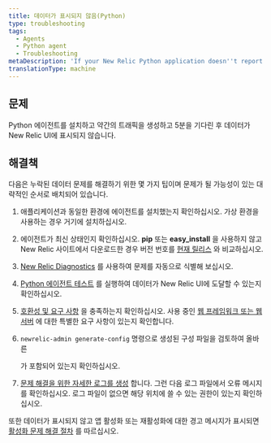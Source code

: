 ```yaml
---
title: 데이터가 표시되지 않음(Python)
type: troubleshooting
tags:
  - Agents
  - Python agent
  - Troubleshooting
metaDescription: 'If your New Relic Python application doesn''t report data after a few minutes, try these troubleshooting steps.'
translationType: machine
---
```


## 문제

Python 에이전트를 설치하고 약간의 트래픽을 생성하고 5분을 기다린 후 데이터가 New Relic UI에 표시되지 않습니다.

## 해결책

다음은 누락된 데이터 문제를 해결하기 위한 몇 가지 팁이며 문제가 될 가능성이 있는 대략적인 순서로 배치되어 있습니다.

1. 애플리케이션과 동일한 환경에 에이전트를 설치했는지 확인하십시오. 가상 환경을 사용하는 경우 거기에 설치하십시오.

2. 에이전트가 최신 상태인지 확인하십시오. **pip** 또는 **easy_install** 을 사용하지 않고 New Relic 사이트에서 다운로드한 경우 버전 번호를 [현재 릴리스](https://download.newrelic.com/python_agent/release/) 와 비교하십시오.

3. [New Relic Diagnostics](/docs/agents/manage-apm-agents/troubleshooting/new-relic-diagnostics) 를 사용하여 문제를 자동으로 식별해 보십시오.

4. [Python 에이전트 테스트](/docs/python/testing-the-python-agent) 를 실행하여 데이터가 New Relic UI에 도달할 수 있는지 확인하십시오.

5. [호환성 및 요구 사항](/docs/agents/python-agent/getting-started/compatibility-requirements-python-agent) 을 충족하는지 확인하십시오. 사용 중인 [웹 프레임워크 또는 웹 서버](/docs/agents/python-agent/hosting-mechanisms) 에 대한 특별한 요구 사항이 있는지 확인합니다.

6. `newrelic-admin generate-config` 명령으로 생성된 구성 파일을 검토하여 올바른

   <LicenseKey/>

   가 포함되어 있는지 확인하십시오.

7. [문제 해결을 위한 자세한 로그를 생성](/docs/agents/python-agent/troubleshooting/generating-logs-troubleshooting) 합니다. 그런 다음 로그 파일에서 오류 메시지를 확인하십시오. 로그 파일이 없으면 해당 위치에 쓸 수 있는 권한이 있는지 확인하십시오.

또한 데이터가 표시되지 않고 앱 활성화 또는 재활성화에 대한 경고 메시지가 표시되면 [활성화 문제 해결 절차](/docs/agents/python-agent/troubleshooting/activate-application-warning-python) 를 따르십시오.